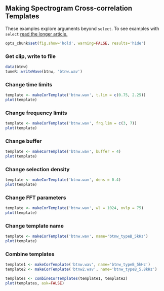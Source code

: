 ## Making Spectrogram Cross-correlation Templates
These examples explore arguments beyond `select`. To see examples with `select` <a href="makingCorTemplates.html" target="_blank">read the longer article.</a>

```r
opts_chunk$set(fig.show='hold', warning=FALSE, results='hide')
```

### Get clip, write to file
```r
data(btnw)
tuneR::writeWave(btnw, 'btnw.wav')
```

### Change time limits
```r
template <- makeCorTemplate('btnw.wav', t.lim = c(0.75, 2.25))
plot(template)
```

### Change frequency limits
```r
template <- makeCorTemplate('btnw.wav', frq.lim = c(3, 7))
plot(template)
```

### Change buffer
```r
template <- makeCorTemplate('btnw.wav', buffer = 4)
plot(template)
```

### Change selection density
```r
template <- makeCorTemplate('btnw.wav', dens = 0.4)
plot(template)
```

### Change FFT parameters
```r
template <- makeCorTemplate('btnw.wav', wl = 1024, ovlp = 75)
plot(template)
```

### Change template name
```r
template <- makeCorTemplate('btnw.wav', name='btnw_typeB_5kHz')
plot(template)
```

### Combine templates
```r
template1 <- makeCorTemplate('btnw.wav', name='btnw_typeB_5kHz')
template2 <- makeCorTemplate('btnw2.wav', name='btnw_typeB_5.8kHz')
```
```r
templates <- combineCorTemplates(template1, template2)
plot(templates, ask=FALSE)
```


